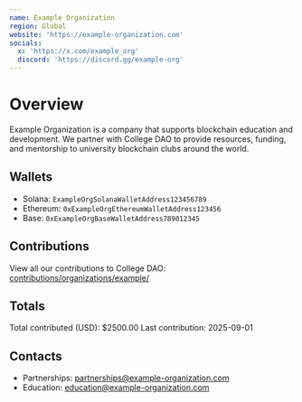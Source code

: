```yaml
---
name: Example Organization
region: Global
website: 'https://example-organization.com'
socials:
  x: 'https://x.com/example_org'
  discord: 'https://discord.gg/example-org'
---
```


# Overview

Example Organization is a company that supports blockchain education and development. We partner with College DAO to provide resources, funding, and mentorship to university blockchain clubs around the world.

## Wallets

- Solana: `ExampleOrgSolanaWalletAddress123456789`
- Ethereum: `0xExampleOrgEthereumWalletAddress123456`
- Base: `0xExampleOrgBaseWalletAddress789012345`

## Contributions

View all our contributions to College DAO: [contributions/organizations/example/](../../contributions/organizations/example/)

## Totals

Total contributed (USD): $2500.00
Last contribution: 2025-09-01

## Contacts

- Partnerships: partnerships@example-organization.com
- Education: education@example-organization.com
